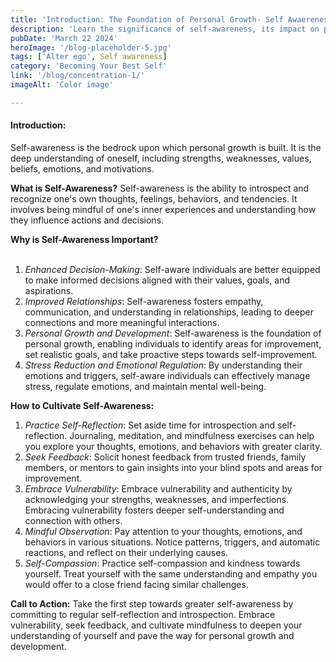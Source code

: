 ```yaml
---
title: 'Introduction: The Foundation of Personal Growth- Self Awaereness'
description: 'Learn the significance of self-awareness, its impact on personal development, and practical strategies for cultivating it to unlock your full potential.'
pubDate: 'March 22 2024'
heroImage: '/blog-placeholder-5.jpg'
tags: ['Alter ego', Self awareness]
category: 'Becoming Your Best Self'
link: '/blog/concentration-1/'
imageAlt: 'Color image'

---
```


#### **Introduction:**
Self-awareness is the bedrock upon which personal growth is built. It is the deep understanding of oneself, including strengths, weaknesses, values, beliefs, emotions, and motivations.

**What is Self-Awareness?**
Self-awareness is the ability to introspect and recognize one's own thoughts, feelings, behaviors, and tendencies. It involves being mindful of one's inner experiences and understanding how they influence actions and decisions.

**Why is Self-Awareness Important?**<br></br>
1. *Enhanced Decision-Making*: Self-aware individuals are better equipped to make informed decisions aligned with their values, goals, and aspirations.
2. *Improved Relationships*: Self-awareness fosters empathy, communication, and understanding in relationships, leading to deeper connections and more meaningful interactions.
3. *Personal Growth and Development*: Self-awareness is the foundation of personal growth, enabling individuals to identify areas for improvement, set realistic goals, and take proactive steps towards self-improvement.
4. *Stress Reduction and Emotional Regulation*: By understanding their emotions and triggers, self-aware individuals can effectively manage stress, regulate emotions, and maintain mental well-being.

**How to Cultivate Self-Awareness:**
1. *Practice Self-Reflection*: Set aside time for introspection and self-reflection. Journaling, meditation, and mindfulness exercises can help you explore your thoughts, emotions, and behaviors with greater clarity.
2. *Seek Feedback*: Solicit honest feedback from trusted friends, family members, or mentors to gain insights into your blind spots and areas for improvement.
3. *Embrace Vulnerability*: Embrace vulnerability and authenticity by acknowledging your strengths, weaknesses, and imperfections. Embracing vulnerability fosters deeper self-understanding and connection with others.
4. *Mindful Observation*: Pay attention to your thoughts, emotions, and behaviors in various situations. Notice patterns, triggers, and automatic reactions, and reflect on their underlying causes.
5. *Self-Compassion*: Practice self-compassion and kindness towards yourself. Treat yourself with the same understanding and empathy you would offer to a close friend facing similar challenges.

**Call to Action:** Take the first step towards greater self-awareness by committing to regular self-reflection and introspection. Embrace vulnerability, seek feedback, and cultivate mindfulness to deepen your understanding of yourself and pave the way for personal growth and development.
